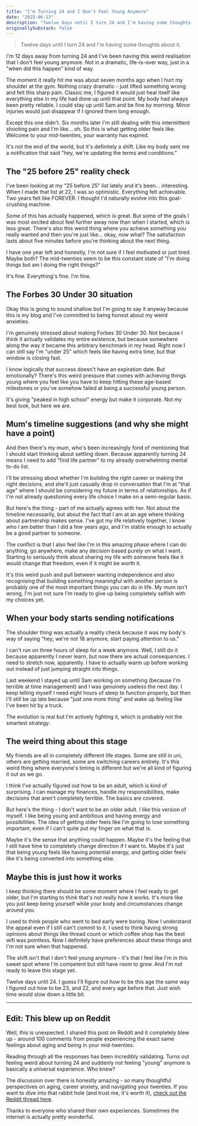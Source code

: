 ```yaml
---
title: "I'm Turning 24 and I Don't Feel Young Anymore"
date: "2025-06-13"
description: "Twelve days until I turn 24 and I'm having some thoughts about it."
originallySubstack: false
---
```


> Twelve days until I turn 24 and I'm having some thoughts about it.

I'm 12 days away from turning 24 and I've been having this weird realisation that I don't feel young anymore. Not in a dramatic, life-is-over way, just in a "when did this happen" kind of way.

The moment it really hit me was about seven months ago when I hurt my shoulder at the gym. Nothing crazy dramatic - just lifted something wrong and felt this sharp pain. Classic me, I figured it would just heal itself like everything else in my life had done up until that point. My body had always been pretty reliable. I could stay up until 5am and be fine by morning. Minor injuries would just disappear if I ignored them long enough.

Except this one didn't. Six months later I'm still dealing with this intermittent shooting pain and I'm like... oh. So this is what getting older feels like. Welcome to your mid-twenties, your warranty has expired.

It's not the end of the world, but it's definitely a shift. Like my body sent me a notification that said "hey, we're updating the terms and conditions."

## The "25 before 25" reality check

I've been looking at my "25 before 25" list lately and it's been... interesting. When I made that list at 22, I was so optimistic. Everything felt achievable. Two years felt like FOREVER. I thought I'd naturally evolve into this goal-crushing machine.

Some of this has actually happened, which is great. But some of the goals I was most excited about feel further away now than when I started, which is less great. There's also this weird thing where you achieve something you really wanted and then you're just like... okay, now what? The satisfaction lasts about five minutes before you're thinking about the next thing.

I have one year left and honestly, I'm not sure if I feel motivated or just tired. Maybe both? The mid-twenties seem to be this constant state of "I'm doing things but am I doing the right things?"

It's fine. Everything's fine. I'm fine.

## The Forbes 30 Under 30 situation

Okay this is going to sound shallow but I'm going to say it anyway because this is my blog and I've committed to being honest about my weird anxieties.

I'm genuinely stressed about making Forbes 30 Under 30. Not because I think it actually validates my entire existence, but because somewhere along the way it became this arbitrary benchmark in my head. Right now I can still say I'm "under 25" which feels like having extra time, but that window is closing fast.

I know logically that success doesn't have an expiration date. But emotionally? There's this weird pressure that comes with achieving things young where you feel like you have to keep hitting these age-based milestones or you've somehow failed at being a successful young person.

It's giving "peaked in high school" energy but make it corporate. Not my best look, but here we are.

## Mum's timeline suggestions (and why she might have a point)

And then there's my mum, who's been increasingly fond of mentioning that I should start thinking about settling down. Because apparently turning 24 means I need to add "find life partner" to my already overwhelming mental to-do list.

I'll be stressing about whether I'm building the right career or making the right decisions, and she'll just casually drop in conversation that I'm at "that age" where I should be considering my future in terms of relationships. As if I'm not already questioning every life choice I make on a semi-regular basis.

But here's the thing - part of me actually agrees with her. Not about the timeline necessarily, but about the fact that I am at an age where thinking about partnership makes sense. I've got my life relatively together, I know who I am better than I did a few years ago, and I'm stable enough to actually be a good partner to someone.

The conflict is that I also feel like I'm in this amazing phase where I can do anything, go anywhere, make any decision based purely on what I want. Starting to seriously think about sharing my life with someone feels like it would change that freedom, even if it might be worth it.

It's this weird push and pull between wanting independence and also recognising that building something meaningful with another person is probably one of the most important things you can do in life. My mum isn't wrong, I'm just not sure I'm ready to give up being completely selfish with my choices yet.

## When your body starts sending notifications

The shoulder thing was actually a reality check because it was my body's way of saying "hey, we're not 18 anymore, start paying attention to us."

I can't run on three hours of sleep for a week anymore. Well, I still do it because apparently I never learn, but now there are actual consequences. I need to stretch now, apparently. I have to actually warm up before working out instead of just jumping straight into things.

Last weekend I stayed up until 3am working on something (because I'm terrible at time management) and I was genuinely useless the next day. I keep telling myself I need eight hours of sleep to function properly, but then I'll still be up late because "just one more thing" and wake up feeling like I've been hit by a truck.

The evolution is real but I'm actively fighting it, which is probably not the smartest strategy.

## The weird thing about this stage

My friends are all in completely different life stages. Some are still in uni, others are getting married, some are switching careers entirely. It's this weird thing where everyone's timing is different but we're all kind of figuring it out as we go.

I think I've actually figured out how to be an adult, which is kind of surprising. I can manage my finances, handle my responsibilities, make decisions that aren't completely terrible. The basics are covered.

But here's the thing - I don't want to be an older adult. I like this version of myself. I like being young and ambitious and having energy and possibilities. The idea of getting older feels like I'm going to lose something important, even if I can't quite put my finger on what that is.

Maybe it's the sense that anything could happen. Maybe it's the feeling that I still have time to completely change direction if I want to. Maybe it's just that being young feels like having potential energy, and getting older feels like it's being converted into something else.

## Maybe this is just how it works

I keep thinking there should be some moment where I feel ready to get older, but I'm starting to think that's not really how it works. It's more like you just keep being yourself while your body and circumstances change around you.

I used to think people who went to bed early were boring. Now I understand the appeal even if I still can't commit to it. I used to think having strong opinions about things like thread count or which coffee shop has the best wifi was pointless. Now I definitely have preferences about these things and I'm not sure when that happened.

The shift isn't that I don't feel young anymore - it's that I feel like I'm in this sweet spot where I'm competent but still have room to grow. And I'm not ready to leave this stage yet.

Twelve days until 24. I guess I'll figure out how to be this age the same way I figured out how to be 23, and 22, and every age before that. Just wish time would slow down a little bit.

---

## Edit: This blew up on Reddit

Well, this is unexpected. I shared this post on Reddit and it completely blew up - around 100 comments from people experiencing the exact same feelings about aging and being in your mid-twenties. 

Reading through all the responses has been incredibly validating. Turns out feeling weird about turning 24 and suddenly not feeling "young" anymore is basically a universal experience. Who knew?

The discussion over there is honestly amazing - so many thoughtful perspectives on aging, career anxiety, and navigating your twenties. If you want to dive into that rabbit hole (and trust me, it's worth it), [check out the Reddit thread here](https://www.reddit.com/r/GenZ/comments/1lajyht/just_turned_24_and_having_feelings_about_not/).

Thanks to everyone who shared their own experiences. Sometimes the internet is actually pretty wonderful.
